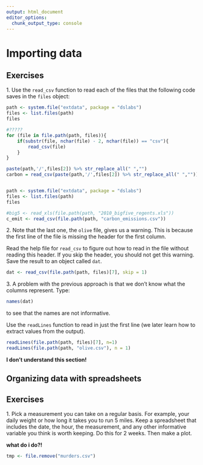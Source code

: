 ```yaml
---
output: html_document
editor_options: 
  chunk_output_type: console
---
```

# Importing data {#importing-data}

## Exercises 


1\. Use the `read_csv` function to read each of the files that the following code saves in the `files` object: 

```r
path <- system.file("extdata", package = "dslabs")
files <- list.files(path)
files
```

```r
#?????
for (file in file.path(path, files)){
    if(substr(file, nchar(file) - 2, nchar(file)) == "csv"){
        read_csv(file)   
    }
}

paste(path,'/',files[2]) %>% str_replace_all(" ","")
carbon = read_csv(paste(path,'/',files[2]) %>% str_replace_all(" ",""))


path <- system.file("extdata", package = "dslabs")
files <- list.files(path)
files

#big5 <- read_xls(file.path(path, "2010_bigfive_regents.xls"))
c_emit <- read_csv(file.path(path, "carbon_emissions.csv"))
```
  
2\. Note that the last one, the `olive` file, gives us a warning. This is because the first line of the file is missing the header for the first column. 

Read the help file for `read_csv` to figure out how to read in the file without reading this header. If you skip the header, you should not get this warning. Save the result to an object called `dat`.

```r
dat <- read_csv(file.path(path, files)[7], skip = 1)
```
  
3\. A problem with the previous approach is that we don't know what the columns represent. Type:

```r
names(dat)
```

to see that the names are not informative.

Use the `readLines` function to read in just the first line (we later learn how to extract values from the output). 

```r
readLines(file.path(path, files)[7], n=1)
readLines(file.path(path, "olive.csv"), n = 1)
```
 **I don't understand this section!**

## Organizing data with spreadsheets

## Exercises 

1\. Pick a measurement you can take on a regular basis. For example, your daily weight or how long it takes you to run 5 miles. Keep a spreadsheet that includes the date, the hour, the measurement, and any other informative variable you think is worth keeping. Do this for 2 weeks. Then make a plot.

**what do i do?!**

```r
tmp <- file.remove("murders.csv")
```

